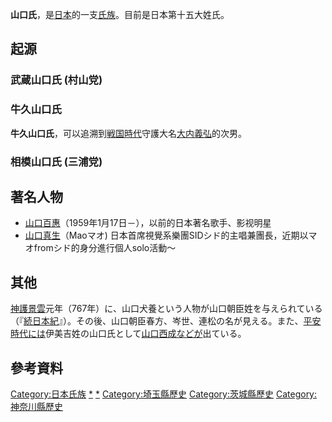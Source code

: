 {{Translating|||time=2017-11-22T10:40:18+00:00}}
{{expand|time=2014-07-23T23:56:53+00:00}}
{{unreferenced|time=2014-07-23T23:56:53+00:00}}
'''山口氏'''，是[[日本|日本]]的一支[[氏族|氏族]]。目前是日本第十五大姓氏。

== 起源 ==
===武蔵山口氏 (村山党)===
{{empty section}}
===牛久山口氏===
{{Expand-section}}
'''牛久山口氏'''，可以追溯到[[戦国時代_(日本)|戦国時代]]守護大名[[大内義弘|大内義弘]]的次男。
===相模山口氏 (三浦党)===
{{empty section}}

==著名人物==
*[[山口百惠|山口百惠]]（1959年1月17日－），以前的日本著名歌手、影视明星
*[[山口真生|山口真生]]（Maoマオ) 日本首席視覺系樂團SIDシド的主唱兼團長，近期以マオfromシド的身分進行個人solo活動～

== 其他 ==
{{TransH}}
[[神護景雲|神護景雲]]元年（767年）に、山口犬養という人物が山口朝臣姓を与えられている（『[[続日本紀|続日本紀]]』）。その後、山口朝臣春方、岑世、連松の名が見える。また、[[平安時代|平安時代]]には伊美吉姓の山口氏として[[山口西成|山口西成]]などが出ている。
{{TransF}}

==參考資料==



{{DEFAULTSORT:やまぐちし}}
[[Category:日本氏族|Category:日本氏族]]
[[Category:山口氏|*]]
[[Category:武藏山口氏|*]]
[[Category:埼玉縣歷史|Category:埼玉縣歷史]]
[[Category:茨城縣歷史|Category:茨城縣歷史]]
[[Category:神奈川縣歷史|Category:神奈川縣歷史]]